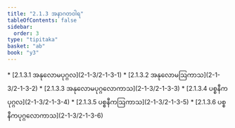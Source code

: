 ```yaml
---
title: "2.1.3 အနာဂတဝါရ"
tableOfContents: false
sidebar:
  order: 3
type: "tipitaka"
basket: "ab"
book: "y3"
---
```



<DynamicBreadcrumb />



<TableOfContents book="y3" section="2.1.3">
* [2.1.3.1 အနုလောမပုဂ္ဂလ](2-1-3/2-1-3-1)
* [2.1.3.2 အနုလောမဩကာသ](2-1-3/2-1-3-2)
* [2.1.3.3 အနုလောမပုဂ္ဂလောကာသ](2-1-3/2-1-3-3)
* [2.1.3.4 ပစ္စနီကပုဂ္ဂလ](2-1-3/2-1-3-4)
* [2.1.3.5 ပစ္စနီကဩကာသ](2-1-3/2-1-3-5)
* [2.1.3.6 ပစ္စနီကပုဂ္ဂလောကာသ](2-1-3/2-1-3-6)
</TableOfContents>